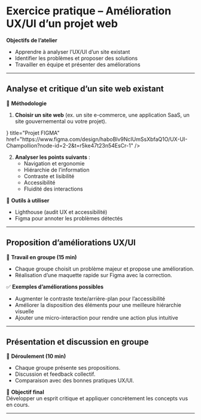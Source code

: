 
# **Exercice pratique – Amélioration UX/UI d’un projet web**  

**Objectifs de l’atelier**  
- Apprendre à analyser l’UX/UI d’un site existant  
- Identifier les problèmes et proposer des solutions  
- Travailler en équipe et présenter des améliorations  

---

## **Analyse et critique d’un site web existant**  

📌 **Méthodologie**  
1. **Choisir un site web** (ex. un site e-commerce, une application SaaS, un site gouvernemental ou votre projet).

<Cards>
  <Cards.Card
    icon={<Figma />}
    title="Projet FIGMA"
    href="https://www.figma.com/design/haboBlv9NcIUmSsXbfaQ1O/UX-UI-Champollion?node-id=2-2&t=r5ke47t23n54EsCr-1"
  />
</Cards>


2. **Analyser les points suivants** :  
   - Navigation et ergonomie  
   - Hiérarchie de l’information  
   - Contraste et lisibilité  
   - Accessibilité  
   - Fluidité des interactions  

🎯 **Outils à utiliser**  
- Lighthouse (audit UX et accessibilité)  
- Figma pour annoter les problèmes détectés  

---

## **Proposition d’améliorations UX/UI**  

📌 **Travail en groupe (15 min)**  
- Chaque groupe choisit un problème majeur et propose une amélioration.  
- Réalisation d’une maquette rapide sur Figma avec la correction.  

✅ **Exemples d’améliorations possibles**  
- Augmenter le contraste texte/arrière-plan pour l’accessibilité  
- Améliorer la disposition des éléments pour une meilleure hiérarchie visuelle  
- Ajouter une micro-interaction pour rendre une action plus intuitive  

---

## **Présentation et discussion en groupe**  

📌 **Déroulement (10 min)**  
- Chaque groupe présente ses propositions.  
- Discussion et feedback collectif.  
- Comparaison avec des bonnes pratiques UX/UI.  

🎤 **Objectif final**  
Développer un esprit critique et appliquer concrètement les concepts vus en cours.  

---